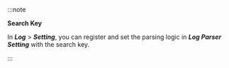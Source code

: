 :::note 

**Search Key**

In **_Log_** > **_Setting_**, you can register and set the parsing logic in **_Log Parser Setting_** with the search key.

:::  
